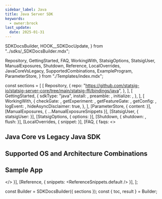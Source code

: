 ```yaml
---
sidebar_label: Java
title: Java Server SDK
keywords:
  - owner:brock
last_update:
  date: 2025-01-31
---
```


  SDKDocsBuilder,
  HOOK__SDKDocUpdate,
} from "../sdks/_SDKDocsBuilder.mdx";

  Repository,
  GettingStarted,
  FAQ,
  WorkingWith,
  StatsigOptions,
  StatsigUser,
  ManualExposures,
  Shutdown,
  Reference,
  LocalOverrides,
  JavaCoreVsLegacy,
  SupportedCombinations,
  ExampleProgram,
  ParameterStore,
} from "./Templates/index.mdx";


const sections = [
  [
    Repository,
    {
      repo: "https://github.com/statsig-io/statsig-server-core/tree/main/statsig-ffi/bindings/java",
    },
  ],
  [
    GettingStarted,
    {
      sdkType: "java",
      install: <Install />,
      preamble: <Preamble />,
      initialize: <Initialize />,
    },
  ],
  [
    WorkingWith,
    {
      checkGate: <CheckGate />,
      getExperiment: <GetExperiment />,
      getFeatureGate: <GetFeatureGate />,
      getConfig: <GetConfig />,
      logEvent: <LogEvent />,
      hideAsyncDisclaimer: true,
    },
  ],
  [ParameterStore, { content: <ParamStores /> }],
  [ManualExposures, { ...ManualExposureSnippets }],
  [StatsigUser, { statsigUser: <UserSnippet /> }],
  [StatsigOptions, { options: <Options /> }],
  [Shutdown, { shutdown: <ShutdownSnippet />, flush: <Flush /> }],
  [LocalOverrides, { snippet: <OverridesSnippet /> }],
  [FAQ, { 
    faqs: <>
      <MoreFAQs />
      <h2 id="java-core-vs-legacy-java-sdk">Java Core vs Legacy Java SDK</h2>
      <CoreVsLegacyContent />
      <h2 id="supported-os-and-architecture-combinations">Supported OS and Architecture Combinations</h2>
      <SupportedCombinationsContent />
      <h2 id="example-program">Sample App</h2>
      <ExampleProgramContent />
    </> 
  }],
  [Reference, { snippets: <ReferenceSnippets.default /> }],
];

const Builder = SDKDocsBuilder({ sections });
const { toc, result } = Builder;



